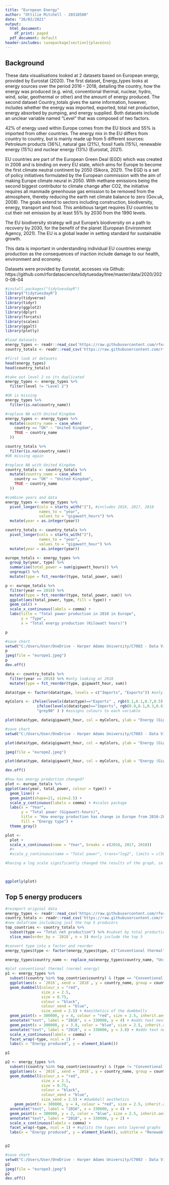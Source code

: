 ---
title: "European Energy"
author: "Ottilie Mitchell - 20318500"
date: "26/02/2021"
output:
  html_document:
    df_print: paged
  pdf_document: default
header-includes: \usepackage[section]{placeins}
---
## Background
These data visualisations looked at 2 datasets based on European energy, provided by Eurostat (2020). The first dataset, Energy_types looks at energy sources over the period 2016 – 2018, detailing the country, how the energy was produced (e.g. wind, conventional thermal, nuclear, hydro, wind, solar, geothermal or other) and the amount of energy produced.  The second dataset Country_totals gives the same information, however, includes whether the energy was imported, exported, total net production, energy absorbed by pumping, and energy supplied. Both datasets include an unclear variable named “Level” that was composed of two factors.

42% of energy used within Europe comes from the EU block and 55% is imported from other countries. The energy mix in the EU differs from country to country, but is mainly made up from 5 different sources: Petroleum products (36%), natural gas (21%), fossil fuels (15%), renewable energy (15%) and nuclear energy (13%) (Eurostat, 2021).

EU countries are part of the European Green Deal (EGD) which was created in 2006 and is binding on every EU state, which aims for Europe to become the first climate neutral continent by 2050 (Sikora, 2021). The EGD is a set of policy initiatives formulated by the European commission with the aim of making Europe climate neural in 2050. With methane emissions being the second biggest contributor to climate change after CO2, the initiative requires all manmade greenhouse gas emission to be removed from the atmosphere, thereby reducing the earth net climate balance to zero (Gov.uk, 2008). The goals extend to sectors including construction, biodiversity, energy, transport and food. This ambitious target requires EU countries to cut their net emission by at least 55% by 2030 from the 1990 levels. 

The EU biodiversity strategy will put Europe’s biodiversity on a path to recovery by 2030, for the benefit of the planet (European Environment Agency, 2021). The EU is a global leader in setting standard for sustainable growth. 

This data is important in understanding individual EU countries energy production as the consequences of inaction include damage to our health, environment and economy.  

 Datasets were provided by Eurostat, accesses via Github: https://github.com/rfordatascience/tidytuesday/tree/master/data/2020/2020-08-04 

```{r, echo=FALSE, include=FALSE}
#install.packages("tidytuesdayR")
library("tidytuesdayR")
library(tidyverse)
library(tidyr)
library(ggplot2)
library(dplyr)
library(forcats)
library(scales)
library(ggalt)
library(plotly)

#load datasets
energy_types <- readr::read_csv('https://raw.githubusercontent.com/rfordatascience/tidytuesday/master/data/2020/2020-08-04/energy_types.csv')
country_totals <- readr::read_csv('https://raw.githubusercontent.com/rfordatascience/tidytuesday/master/data/2020/2020-08-04/country_totals.csv')

#first look at datasets
head(energy_types)
head(country_totals)
```

```{r, echo=FALSE, include=FALSE}
#take out level 2 so its duplicated
energy_types <- energy_types %>% 
  filter(level != "Level 2") 
```


```{r, echo=FALSE, include=FALSE}
#UK is missing
energy_types %>% 
  filter(is.na(country_name))

#replace NA with United Kingdom
energy_types <- energy_types %>% 
  mutate(country_name = case_when(
    country == "UK" ~ "United Kingdom",
    TRUE ~ country_name
  ))

country_totals %>% 
  filter(is.na(country_name))
#UK missing again

#replace NA with United Kingdom
country_totals <- country_totals %>% 
  mutate(country_name = case_when(
    country == "UK" ~ "United Kingdom",
    TRUE ~ country_name
  ))
```


```{r, echo=FALSE, include=FALSE}
#combine years and data 
energy_types <- energy_types %>%
  pivot_longer(cols = starts_with("2"), #includes 2016, 2017, 2018
               names_to = "year",
               values_to = "gigawatt_hours") %>%
  mutate(year = as.integer(year))

country_totals <- country_totals %>%
  pivot_longer(cols = starts_with("2"),
               names_to = "year",
               values_to = "gigawatt_hour") %>%
  mutate(year = as.integer(year))
```



```{r, echo=FALSE, include=FALSE, warning=FALSE}
europe_totals <- energy_types %>%
  group_by(year, type) %>%
  summarise(total_power = sum(gigawatt_hours)) %>%
  ungroup() %>%
  mutate(type = fct_reorder(type, total_power, sum)) 
```




```{r, include=TRUE, echo=FALSE}

p <- europe_totals %>%
  filter(year == 2018) %>%
  mutate(type = fct_reorder(type, total_power, sum)) %>%
  ggplot(aes(total_power, type, fill = type)) +
  geom_col() +
  scale_x_continuous(labels = comma) +
  labs(title = "Total power production in 2018 in Europe",
       y = "Type",
       x = "Total energy production (Kilowatt hours)")

p
```

```{r, echo=FALSE}
#save chart
setwd("C:/Users/User/OneDrive - Harper Adams University/C7083 - Data Visulisation/Assignments")
p
jpeg(file = "europe1.jpeg")
p
dev.off()
```

```{r, echo=FALSE, include=TRUE}
data <- country_totals %>%
  filter(year == 2018) %>% #only looking at 2018
  mutate(type = fct_reorder(type, gigawatt_hour, sum)) 

data$type <- factor(data$type, levels = c("Imports", "Exports")) #only want to see imports and exports

myColors <- ifelse(levels(data$type)=="Exports" , rgb(0.1,0.1,0.7,0.5) , 
              ifelse(levels(data$type)=="Imports", rgb(0.8,0.1,0.3,0.6),
              "grey90" ) ) #assigns colours to each variable

plot(data$type, data$gigawatt_hour, col = myColors, ylab = "Energy (Gigawatt hours)", xlab = "", main = "Total Imports and Exports in 2018 across Europe")

```

```{r, echo=FALSE}
#save chart
setwd("C:/Users/User/OneDrive - Harper Adams University/C7083 - Data Visulisation/Assignments")

plot(data$type, data$gigawatt_hour, col = myColors, ylab = "Energy (Gigawatt hours)", xlab = "", main = "Total Imports and Exports in 2018 across Europe")

jpeg(file = "europe2.jpeg")

plot(data$type, data$gigawatt_hour, col = myColors, ylab = "Energy (Gigawatt hours)", xlab = "", main = "Total Imports and Exports in 2018 across Europe")

dev.off()
```

```{r, include=TRUE, echo=FALSE}
#how has energy production changed?
plot <- europe_totals %>%  
ggplot(aes(year, total_power, colour = type)) +
  geom_line() +
  geom_point(shape=21, size=2.5) +
  scale_y_continuous(labels = comma) + #scales package
  labs(x = "Year",
       y = "Total power (Gigawatt-hours)",
       title = "How energy production has change in Europe from 2016-2018",
       fill = "Energy type") +
  theme_gray()

plot <- 
  plot +
  scale_x_continuous(name = "Year", breaks = c(2016, 2017, 2018)) 
  #+
  #scale_y_continuous(name = "Total power", trans="log2", limits = c(5000,   2000000))  #transforms the y axis onto a log scale

#having a log scale significantly changed the results of the graph, so better on a linear scale

  

ggplotly(plot)
```



## Top 5 energy producers
```{r, echo=FALSE, include=FALSE}
#reimport original data
energy_types <- readr::read_csv('https://raw.githubusercontent.com/rfordatascience/tidytuesday/master/data/2020/2020-08-04/energy_types.csv')
country_totals <- readr::read_csv('https://raw.githubusercontent.com/rfordatascience/tidytuesday/master/data/2020/2020-08-04/country_totals.csv')
#new dataframe includeing just the top 5 producers
top_countries <- country_totals %>%
  subset(type == "Total net production") %>% #subset by total production
  slice_max(order_by = `2018`, n = 5) #only include the top 5

#convert type into a factor and reorder
energy_types$type <- factor(energy_types$type, c("Conventional thermal", "Nuclear", "Hydro", "Wind", "Solar", "Geothermal", "Other"))

energy_types$country_name <- replace_na(energy_types$country_name, "United Kingdom") 
```

```{r, echo=FALSE, include=FALSE}
#plot conventional thermal (normal energy)
p1 <- energy_types %>%
  subset((country %in% top_countries$country) & (type == "Conventional thermal")) %>% #only includes conentional thermal
  ggplot(aes(x = `2016`, xend = `2018`, y = country_name, group = country_name)) +
  geom_dumbbell(colour_x = "red",
                size_x = 2.5,
                size = 0.75,
                colour = "black",
                colour_xend = "blue",
                size_xend = 2.5) + #aesthetics of the dumbbells
  geom_point(x = 300000, y = 4, colour = "red", size = 2.5, inherit.aes = F) + #this adds points which asts as a legend
  annotate("text", label = "2016", x = 330000, y = 4) + #adds text next to the point
  geom_point(x = 300000, y = 3.8, color = "blue", size = 2.5, inherit.aes = FALSE) + #this adds points which asts as a legend
  annotate("text", label = "2018", x = 330000, y = 3.8) + #adds text next to the point
  scale_x_continuous(labels = comma) + 
  facet_wrap(~type, ncol = 1) +
  labs(x = "Energy produced", y = element_blank())

p1

```



```{r, echo=FALSE, include=TRUE}
p2 <- energy_types %>%
  subset((country %in% top_countries$country) & (type != "Conventional thermal") & (type != "Other")) %>% #include all energy types except conventional thermal
  ggplot(aes(x = `2016`, xend = `2018`, y = country_name, group = country_name)) +
  geom_dumbbell(colour_x = "red",
                size_x = 2.5,
                size = 0.75,
                colour = "black",
                colour_xend = "blue",
                size_xend = 2.5) + #dumbbell aesthetics 
    geom_point(x = 300000, y = 4, colour = "red", size = 2.5, inherit.aes = F) + #acts as legend
  annotate("text", label = "2016", x = 330000, y = 4) +
  geom_point(x = 300000, y = 2, color = "blue", size = 2.5, inherit.aes = FALSE) +
  annotate("text", label = "2018", x = 330000, y = 2) +
  scale_x_continuous(labels = comma) +
  facet_wrap(~type, ncol = 1) + #splits the types onto layered graphs
  labs(x = "Energy produced", y = element_blank(), subtitle = "Renewable Energy produced in 2016 compared to 2018", title = "Top 5 energy producing countries in Europe")


p2
```




```{r, echo=FALSE}
#save chart
setwd("C:/Users/User/OneDrive - Harper Adams University/C7083 - Data Visulisation/Assignments")
p2
jpeg(file = "europe3.jpeg")
p2
dev.off()
```




























